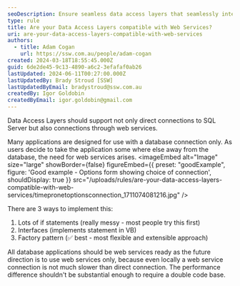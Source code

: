 ```yaml
---
seoDescription: Ensure seamless data access layers that seamlessly integrate with web services, facilitating cloud-based database connectivity for a future-proof application architecture.
type: rule
title: Are your Data Access Layers compatible with Web Services?
uri: are-your-data-access-layers-compatible-with-web-services
authors:
  - title: Adam Cogan
    url: https://ssw.com.au/people/adam-cogan
created: 2024-03-18T18:55:45.000Z
guid: 6de2de45-9c13-4890-a6c2-3efafaf0ab26
lastUpdated: 2024-06-11T00:27:00.000Z
lastUpdatedBy: Brady Stroud [SSW]
lastUpdatedByEmail: bradystroud@ssw.com.au
createdBy: Igor Goldobin
createdByEmail: igor.goldobin@gmail.com
---
```


Data Access Layers should support not only direct connections to SQL Server but also connections through web services.

Many applications are designed for use with a database connection only. As users decide to take the application some where else away from the database, the need for web services arises.
<imageEmbed
  alt="Image"
  size="large"
  showBorder={false}
  figureEmbed={{
    preset: "goodExample",
    figure: 'Good example - Options form showing choice of connection',
    shouldDisplay: true
  }}
  src="/uploads/rules/are-your-data-access-layers-compatible-with-web-services/timepronetoptionsconnection_1711074081216.jpg"
/>

There are 3 ways to implement this:

1. Lots of if statements (really messy - most people try this first)
2. Interfaces (implements statement in VB)
3. Factory pattern (✅ best - most flexible and extensible approach)

All database applications should be web services ready as the future direction is to use web services only, because even locally a web service connection is not much slower than direct connection. The performance difference shouldn't be substantial enough to require a double code base.
